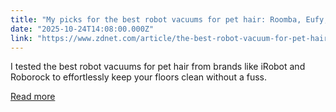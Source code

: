 ```yaml
---
title: "My picks for the best robot vacuums for pet hair: Roomba, Eufy, Ecovacs, and more"
date: "2025-10-24T14:08:00.000Z"
link: "https://www.zdnet.com/article/the-best-robot-vacuum-for-pet-hair/"
---
```


I tested the best robot vacuums for pet hair from brands like iRobot and Roborock to effortlessly keep your floors clean without a fuss.

[Read more](https://www.zdnet.com/article/the-best-robot-vacuum-for-pet-hair/)
